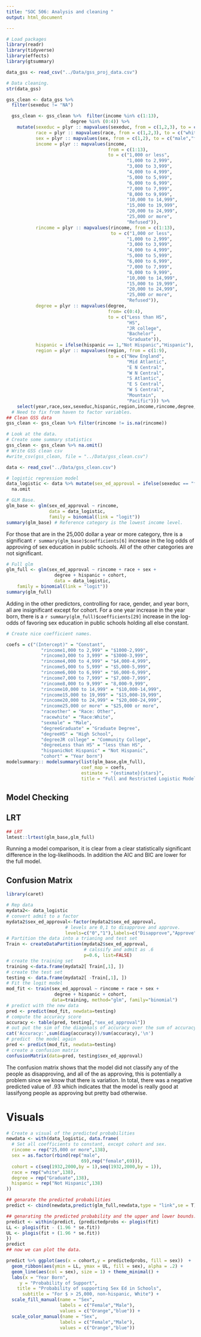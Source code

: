 ```yaml
---
title: "SOC 506: Analysis and cleaning "
output: html_document

---
```


```r
# Load packages 
library(readr)
library(tidyverse)
library(effects)
library(gtsummary)
```

```r
data_gss <- read_csv("../Data/gss_proj_data.csv")

# Data cleaning. 
str(data_gss)

gss_clean <- data_gss %>% 
  filter(sexeduc != "NA")

  gss_clean <- gss_clean %>%  filter(income %in% c(1:13),
                        degree %in% (0:4)) %>%
    mutate(sexeduc = plyr :: mapvalues(sexeduc, from = c(1,2,3), to = c("favor","oppose","depends")),
           race = plyr :: mapvalues(race, from = c(1,2,3), to = c("white","black","other")), 
           sex = plyr :: mapvalues(sex, from = c(1,2), to = c("male","female")),
           income = plyr :: mapvalues(income, 
                                      from = c(1:13),
                                      to = c("1,000 or less",
                                             "1,000 to 2,999",
                                             "3,000 to 3,999",
                                             "4,000 to 4,999",
                                             "5,000 to 5,999",
                                             "6,000 to 6,999",
                                             "7,000 to 7,999",
                                             "8,000 to 9,999",
                                             "10,000 to 14,999",
                                             "15,000 to 19,999",
                                             "20,000 to 24,999",
                                             "25,000 or more",
                                             "Refused")),
           rincome = plyr :: mapvalues(rincome, from = c(1:13), 
                                       to = c("1,000 or less",
                                             "1,000 to 2,999",
                                             "3,000 to 3,999",
                                             "4,000 to 4,999",
                                             "5,000 to 5,999",
                                             "6,000 to 6,999",
                                             "7,000 to 7,999",
                                             "8,000 to 9,999",
                                             "10,000 to 14,999",
                                             "15,000 to 19,999",
                                             "20,000 to 24,999",
                                             "25,000 or more",
                                             "Refused")),
           degree = plyr :: mapvalues(degree, 
                                      from= c(0:4),
                                      to = c("Less than HS",
                                             "HS",
                                             "JR college",
                                             "Bachelor",
                                             "Graduate")),
           hispanic = ifelse(hispanic == 1,"Not Hispanic","Hispanic"),
           region = plyr :: mapvalues(region, from = c(1:9),
                                      to = c("New England", 
                                             "Mid Atlantic",
                                             "E N Central",
                                             "W N Central",
                                             "S Atlantic",
                                             "E S Central",
                                             "W S Central",
                                             "Mountain",
                                             "Pacific"))) %>% 
    select(year,race,sex,sexeduc,hispanic,region,income,rincome,degree,cohort) 
  # Need to fix from haven to factor variables. 
## Clean GSS data
gss_clean <- gss_clean %>% filter(rincome != is.na(rincome))

```


```r
# Look at the data. 
# Create some summary statistics 
gss_clean <- gss_clean %>% na.omit()
# Write GSS clean csv 
#write_csv(gss_clean, file = "../Data/gss_clean.csv")

data <- read_csv("../Data/gss_clean.csv")
```

```r
# logistic regression model 
data_logistic <- data %>% mutate(sex_ed_approval = ifelse(sexeduc == "favor",1,0)) %>% 
  na.omit

# GLM Base. 
glm_base <- glm(sex_ed_approval ~ rincome, 
                data = data_logistic, 
                family = binomial(link = "logit"))
summary(glm_base) # Reference category is the lowest income level. 
```

For those that are in the 25,000 dollar a year or more category, thre is a significant `r summary(glm_base)$coefficients[6]` increase in the log odds of approving of sex education in public schools. All of the other categories are not significant. 

```r
# Full glm 
glm_full <- glm(sex_ed_approval ~ rincome + race + sex + 
                  degree + hispanic + cohort, 
                  data = data_logistic,
    family = binomial(link = "logit"))
summary(glm_full)
```

Adding in the other predictors, controlling for race, gender, and year born, all are insignificant except for cohort. For a one year increase in the year born, there is a `r summary(glm_full)$coefficients[29]` increase in the log-odds of favoring sex education in public schools holding all else constant. 

```r
# Create nice coefficient names. 

coefs = c("(Intercept)" = "Constant",
             "rincome1,000 to 2,999" = "$1000-2,999",
             "rincome3,000 to 3,999" = "$3000-3,999",
             "rincome4,000 to 4,999" = "$4,000-4,999",
             "rincome5,000 to 5,999" = "$5,000-5,999",
             "rincome6,000 to 6,999" = "$6,000-6,999",
             "rincome7,000 to 7,999" = "$7,000-7,999",
             "rincome8,000 to 9,999" = "8,000-9,999",
             "rincome10,000 to 14,999" = "$10,000-14,999",
             "rincome15,000 to 19,999" = "$15,000-19,999",
             "rincome20,000 to 24,999" = "$20,000-24,999",
             "rincome25,000 or more" = "$25,000 or more",
             "raceother" = "Race: Other",
             "racewhite" = "Race:White",
             "sexmale" = "Male",
             "degreeGraduate" = "Graduate Degree",
             "degreeHS" = "High School",
             "degreeJR college" = "Community College",
             "degreeLess than HS" = "less than HS",
             "hispanicNot Hispanic" = "Not Hispanic",
             "cohort" = "Year born")
modelsummary:: modelsummary(list(glm_base,glm_full),
                            coef_map = coefs, 
                            estimate = "{estimate}{stars}", 
                            title = "Full and Restricted Logistic Models (Log Odds)")

```

## Model Checking 

## LRT 

```r
## LRT 
lmtest::lrtest(glm_base,glm_full)
```

Running a model comparison, it is clear from a clear statistically significant difference in the log-likelihoods. In addition the AIC and BIC are lower for the full model. 

##  Confusion Matrix 

```r
library(caret)

# Rep data 
mydata2<- data_logistic
# convert admit to a factor 
mydata2$sex_ed_approval<-factor(mydata2$sex_ed_approval,
                      # levels are 0,1 to disapprove and approve.
                      levels=c("0","1"),labels=c("Disapprove","Approve"))
# Partition the data into a trianing and test set 
Train <- createDataPartition(mydata2$sex_ed_approval, 
                             # calssify and admit as .6
                             p=0.6, list=FALSE)
# create the training set 
training <-data.frame(mydata2[ Train[,1], ])
# create the test set
testing <- data.frame(mydata2[ -Train[,1], ])
# Fit the logit model 
mod_fit <- train(sex_ed_approval ~ rincome + race + sex + 
                  degree + hispanic + cohort,
                 data=training, method="glm", family="binomial")
# predict with the new data 
pred <- predict(mod_fit, newdata=testing)
# compute the accuracy score 
accuracy <- table(pred, testing[,"sex_ed_approval"])
# out put the sim of the diagonals of accuracy over the sum of accuracy 
cat('Accuracy:',sum(diag(accuracy))/sum(accuracy),'\n')
# predict  the model again
pred <- predict(mod_fit, newdata=testing)
# create a confusion matrix 
confusionMatrix(data=pred, testing$sex_ed_approval)
```

The confusion matrix shows that the model did not classify any of the people as disapproving, and all of the as approving, this is potentially a problem since we know that there is variation. In total, there was a negative predicted value of .93 which indicates that the model is really good at lassifyong people as approving but pretty bad otherwise.  

# Visuals 

```r
# Create a visual of the predicted probabilities 
newdata <- with(data_logistic, data.frame(
  # Set all coefficients to constant, except cohort and sex. 
  rincome = rep("25,000 or more",138),
  sex = as.factor(rbind(rep("male",
                            69),rep("female",69))),
  cohort = c(seq(1932,2000,by = 1),seq(1932,2000,by = 1)),
  race = rep("white",138),
  degree = rep("Graduate",138),
  hispanic = rep("Not Hispanic",138)
))

## genarate the predicted probabilities 
predict <- cbind(newdata,predict(glm_full,newdata,type = "link",se = T))

## genarating the predicted probability and the upper and lower bounds. 
predict <- within(predict, {predictedprobs <- plogis(fit)
LL <- plogis(fit - (1.96 * se.fit))
UL <- plogis(fit + (1.96 * se.fit))
})
predict
## now we can plot the data. 

predict %>% ggplot(aes(x = cohort,y = predictedprobs, fill = sex))  + 
  geom_ribbon(aes(ymin = LL, ymax = UL, fill = sex), alpha = .2) + 
  geom_line(aes(col = sex), size = 1) + theme_minimal() + 
  labs(x = "Year Born",
     y = "Probability of Support",
    title = "Probability of supporting Sex Ed in Schools",
      subtitle = "For $ > 25,000, non-hispanic, White") + 
  scale_fill_manual(name = "Sex",
                    labels = c("Female","Male"), 
                    values = c("Orange","blue")) + 
  scale_color_manual(name = "Sex",
                    labels = c("Female","Male"), 
                    values = c("Orange","blue"))


```



